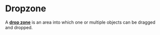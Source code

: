 

<Meta of={DropzoneStories} />

# Dropzone

A <a href="https://react-spectrum.adobe.com/react-aria/DropZone.html#dropzone" target="_blank">**drop zone**</a> is an area into which one or multiple objects can be dragged and dropped.

<Canvas of={DropzoneStories.BasicExample} />
